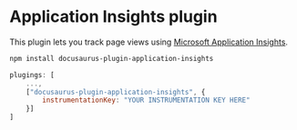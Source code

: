 # Application Insights plugin

This plugin lets you track page views using [Microsoft Application Insights](https://www.npmjs.com/package/@microsoft/applicationinsights-web).

```bash npm2yarn
npm install docusaurus-plugin-application-insights
```

```js
plugings: [
    ...,
    ["docusaurus-plugin-application-insights", {
        instrumentationKey: "YOUR INSTRUMENTATION KEY HERE"
    }]
]